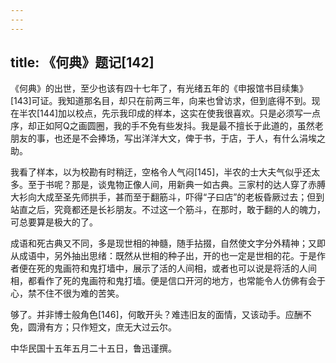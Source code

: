 ```yaml
---
---
---
```

title: 《何典》题记[142]
---




《何典》的出世，至少也该有四十七年了，有光绪五年的《申报馆书目续集》[143]可证。我知道那名目，却只在前两三年，向来也曾访求，但到底得不到。现在半农[144]加以校点，先示我印成的样本，这实在使我很喜欢。只是必须写一点序，却正如阿Q之画圆圈，我的手不免有些发抖。我是最不擅长于此道的，虽然老朋友的事，也还是不会捧场，写出洋洋大文，俾于书，于店，于人，有什么涓埃之助。

我看了样本，以为校勘有时稍迂，空格令人气闷[145]，半农的士大夫气似乎还太多。至于书呢？那是，谈鬼物正像人间，用新典一如古典。三家村的达人穿了赤膊大衫向大成至圣先师拱手，甚而至于翻筋斗，吓得“子曰店”的老板昏厥过去；但到站直之后，究竟都还是长衫朋友。不过这一个筋斗，在那时，敢于翻的人的魄力，可总要算是极大的了。

成语和死古典又不同，多是现世相的神髓，随手拈掇，自然使文字分外精神；又即从成语中，另外抽出思绪：既然从世相的种子出，开的也一定是世相的花。于是作者便在死的鬼画符和鬼打墙中，展示了活的人间相，或者也可以说是将活的人间相，都看作了死的鬼画符和鬼打墙。便是信口开河的地方，也常能令人仿佛有会于心，禁不住不很为难的苦笑。

够了。并非博士般角色[146]，何敢开头？难违旧友的面情，又该动手。应酬不免，圆滑有方；只作短文，庶无大过云尔。

中华民国十五年五月二十五日，鲁迅谨撰。